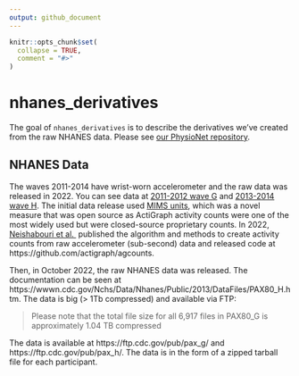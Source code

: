 ```yaml
---
output: github_document
---
```


<!-- README.md is generated from README.Rmd. Please edit that file -->

```r
knitr::opts_chunk$set(
  collapse = TRUE,
  comment = "#>"
)
```

# nhanes_derivatives

<!-- badges: start -->
<!-- badges: end -->

The goal of `nhanes_derivatives` is to describe the derivatives we've created from the raw NHANES data.  Please see [our PhysioNet repository](https://physionet.org/content/minute-level-step-count-nhanes/1.0.0/).  

## NHANES Data

The waves 2011-2014 have wrist-worn accelerometer and the raw data was released in 2022.  You can see data at [2011-2012 wave G](https://wwwn.cdc.gov/nchs/nhanes/search/datapage.aspx?Component=Examination&CycleBeginYear=2011) and [2013-2014 wave H](https://wwwn.cdc.gov/nchs/nhanes/search/datapage.aspx?Component=Examination&CycleBeginYear=2013).  The initial data release used [MIMS units](https://doi.org/10.1123/jmpb.2018-0068), which was a novel measure that was open source as ActiGraph activity counts were one of the most widely used but were closed-source proprietary counts.  In 2022, [ Neishabouri et al. ](https://doi.org/10.1038/s41598-022-16003-x) published the algorithm and methods to create activity counts from raw accelerometer (sub-second) data and released code at https://github.com/actigraph/agcounts.  

Then, in October 2022, the raw NHANES data was released.  The documentation can be seen at https://wwwn.cdc.gov/Nchs/Data/Nhanes/Public/2013/DataFiles/PAX80_H.htm.  The data is big (> 1Tb compressed) and available via FTP:

> Please note that the total file size for all 6,917 files in PAX80_G is approximately 1.04 TB compressed

The data is available at https://ftp.cdc.gov/pub/pax_g/ and https://ftp.cdc.gov/pub/pax_h/.  The data is in the form of a zipped tarball file for each participant.  
